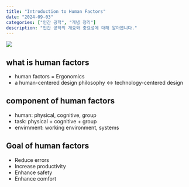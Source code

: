 ```yaml
---
title: "Introduction to Human Factors"
date: "2024-09-03"
categories: ["인간 공학", "개념 정리"]
description: "인간 공학의 개요와 중요성에 대해 알아봅니다."
---
```


![](/img/db-thumb.jpg){.post-thumbnail}

## what is human factors
- human factors = Ergonomics
- a human-centered design philosophy <-> technology-centered design

## component of human factors
- human: physical, cognitive, group
- task: physical + cognitive + group
- envirnment: working environment, systems

## Goal of human factors
- Reduce errors
- Increase productivity
- Enhance safety
- Enhance comfort

